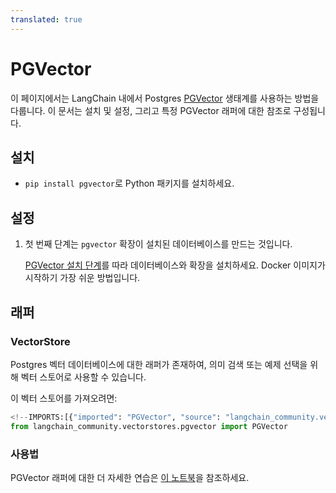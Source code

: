 ```yaml
---
translated: true
---
```


# PGVector

이 페이지에서는 LangChain 내에서 Postgres [PGVector](https://github.com/pgvector/pgvector) 생태계를 사용하는 방법을 다룹니다.
이 문서는 설치 및 설정, 그리고 특정 PGVector 래퍼에 대한 참조로 구성됩니다.

## 설치

- `pip install pgvector`로 Python 패키지를 설치하세요.

## 설정

1. 첫 번째 단계는 `pgvector` 확장이 설치된 데이터베이스를 만드는 것입니다.

    [PGVector 설치 단계](https://github.com/pgvector/pgvector#installation)를 따라 데이터베이스와 확장을 설치하세요. Docker 이미지가 시작하기 가장 쉬운 방법입니다.

## 래퍼

### VectorStore

Postgres 벡터 데이터베이스에 대한 래퍼가 존재하여, 의미 검색 또는 예제 선택을 위해 벡터 스토어로 사용할 수 있습니다.

이 벡터 스토어를 가져오려면:

```python
<!--IMPORTS:[{"imported": "PGVector", "source": "langchain_community.vectorstores.pgvector", "docs": "https://api.python.langchain.com/en/latest/vectorstores/langchain_community.vectorstores.pgvector.PGVector.html", "title": "PGVector"}]-->
from langchain_community.vectorstores.pgvector import PGVector
```

### 사용법

PGVector 래퍼에 대한 더 자세한 연습은 [이 노트북](/docs/integrations/vectorstores/pgvector)을 참조하세요.

